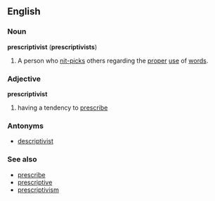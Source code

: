 ==English==

===Noun===
'''prescriptivist''' ('''prescriptivists''')
#A person who [[nit-pick]]s others regarding the [[proper]] [[use]] of [[word]]s.

===Adjective===
'''prescriptivist'''
#having a tendency to [[prescribe]]

===Antonyms===
*[[descriptivist]]

===See also===
*[[prescribe]]
*[[prescriptive]]
*[[prescriptivism]]
<!-- *[[prescriptivistic]] this isn't a word, I hope.  -->